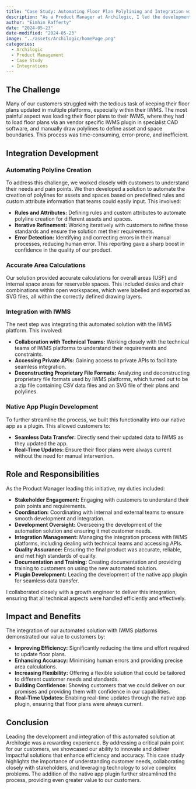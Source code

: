 ```yaml
---
title: "Case Study: Automating Floor Plan Polylining and Integration with IWMS Platforms"
description: "As a Product Manager at Archilogic, I led the development and integration of a solution to automate floor plan updates for customers, addressing a major pain point: keeping floor plans updated across multiple platforms, particularly their Integrated Workplace Management Systems (IWMS). This case study details how we collaborated with customers using FM Systems, developed automation for polyline creation, integrated our solution with IWMS platforms, and ultimately built a native app plugin for seamless data transfer."
author: "Eimhin Rafferty"
date: "2024-05-23"
date-modified: "2024-05-23"
image: "../assets/Archilogic/homePage.png"
categories:
  - Archilogic
  - Product Management
  - Case Study
  - Integrations
---
```

## The Challenge

Many of our customers struggled with the tedious task of keeping their floor plans updated in multiple platforms, especially within their IWMS. The most painful aspect was loading their floor plans to their IWMS, where they had to load floor plans via an vendor specific IWMS plugin in specialist CAD software, and manually draw polylines to define asset and space boundaries. This process was time-consuming, error-prone, and inefficient.

## Integration Development  

### Automating Polyline Creation

To address this challenge, we worked closely with customers to understand their needs and pain points. We then developed a solution to automate the creation of polylines for assets and spaces based on predefined rules and custom attribute information that teams could easily input. This involved:

- **Rules and Attributes:** Defining rules and custom attributes to automate polyline creation for different assets and spaces.
- **Iterative Refinement:** Working iteratively with customers to refine these standards and ensure the solution met their requirements.
- **Error Detection:** Identifying and correcting errors in their manual processes, reducing human error. This reporting gave a sharp boost in confidence in the quality of our product. 

### Accurate Area Calculations

Our solution provided accurate calculations for overall areas (USF) and internal space areas for reservable spaces. This included desks and chair combinations within open workspaces, which were labelled and exported as SVG files, all within the correctly defined drawing layers.

### Integration with IWMS

The next step was integrating this automated solution with the IWMS platform. This involved:

- **Collaboration with Technical Teams:** Working closely with the technical teams of IWMS platforms to understand their requirements and constraints.
- **Accessing Private APIs:** Gaining access to private APIs to facilitate seamless integration.
- **Deconstructing Proprietary File Formats:** Analyzing and deconstructing proprietary file formats used by IWMS platforms, which turned out to be a zip file containing CSV data files and an SVG file of their plans and polylines.

### Native App Plugin Development

To further streamline the process, we built this functionality into our native app as a plugin. This allowed customers to:

- **Seamless Data Transfer:** Directly send their updated data to IWMS as they updated the app.
- **Real-Time Updates:** Ensure their floor plans were always current without the need for manual intervention.

## Role and Responsibilities

As the Product Manager leading this initiative, my duties included:

- **Stakeholder Engagement:** Engaging with customers to understand their pain points and requirements.
- **Coordination:** Coordinating with internal and external teams to ensure smooth development and integration.
- **Development Oversight:** Overseeing the development of the automation solution and ensuring it met customer needs.
- **Integration Management:** Managing the integration process with IWMS platforms, including dealing with technical teams and accessing APIs.
- **Quality Assurance:** Ensuring the final product was accurate, reliable, and met high standards of quality.
- **Documentation and Training:** Creating documentation and providing training to customers on using the new automated solution.
- **Plugin Development:** Leading the development of the native app plugin for seamless data transfer.

I collaborated closely with a growth engineer to deliver this integration, ensuring that all technical aspects were handled efficiently and effectively.

## Impact and Benefits

The integration of our automated solution with IWMS platforms demonstrated our value to customers by:

- **Improving Efficiency:** Significantly reducing the time and effort required to update floor plans.
- **Enhancing Accuracy:** Minimising human errors and providing precise area calculations.
- **Increasing Flexibility:** Offering a flexible solution that could be tailored to different customer needs and standards.
- **Building Confidence:** Showing customers that we could deliver on our promises and providing them with confidence in our capabilities.
- **Real-Time Updates:** Enabling real-time updates through the native app plugin, ensuring that floor plans were always current.

## Conclusion

Leading the development and integration of this automated solution at Archilogic was a rewarding experience. By addressing a critical pain point for our customers, we showcased our ability to innovate and deliver impactful solutions that enhance efficiency and accuracy. This case study highlights the importance of understanding customer needs, collaborating closely with stakeholders, and leveraging technology to solve complex problems. The addition of the native app plugin further streamlined the process, providing even greater value to our customers.
